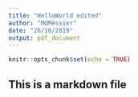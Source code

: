 ---
title: "HelloWorld edited"
author: "MdMessier"
date: "28/10/2019"
output: pdf_document
---

```{r setup, include=FALSE}
knitr::opts_chunk$set(echo = TRUE)
```
## This is a markdown file

